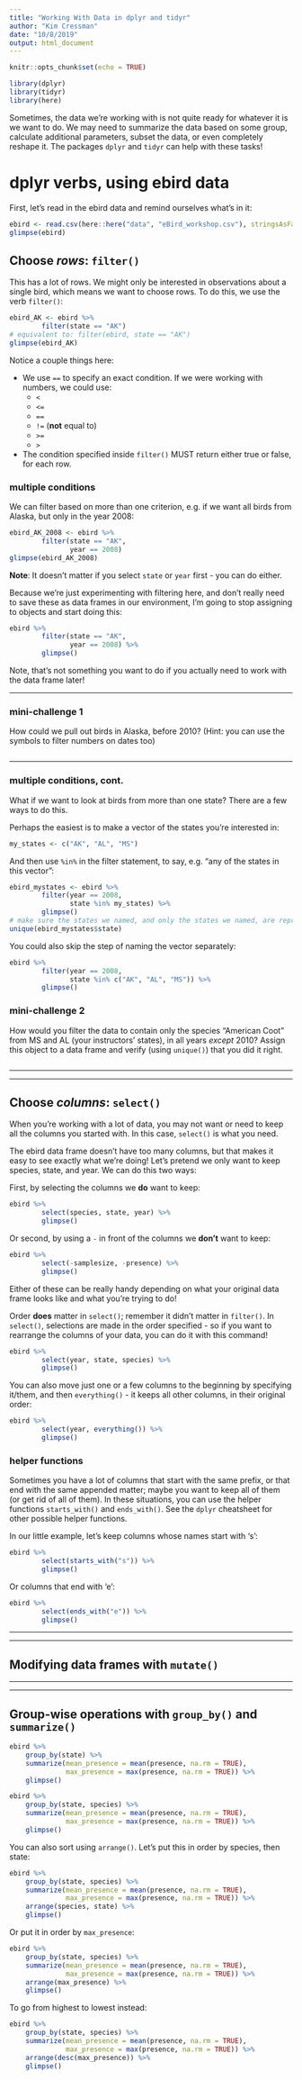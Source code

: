 ```yaml
---
title: "Working With Data in dplyr and tidyr"
author: "Kim Cressman"
date: "10/8/2019"
output: html_document
---
```


```r
knitr::opts_chunk$set(echo = TRUE)
```

```r
library(dplyr)
library(tidyr)
library(here)
```


Sometimes, the data we're working with is not quite ready for whatever it is we want to do. We may need to summarize the data based on some group, calculate additional parameters, subset the data, or even completely reshape it. The packages `dplyr` and `tidyr` can help with these tasks!  

# dplyr verbs, using ebird data  

First, let's read in the ebird data and remind ourselves what's in it:  

```r
ebird <- read.csv(here::here("data", "eBird_workshop.csv"), stringsAsFactors = FALSE)
glimpse(ebird)
```


## Choose _rows_: `filter()`  

This has a lot of rows. We might only be interested in observations about a single bird, which means we want to choose rows. To do this, we use the verb `filter()`:  

```r
ebird_AK <- ebird %>% 
        filter(state == "AK")
# equivalent to: filter(ebird, state == "AK")
glimpse(ebird_AK)
```

Notice a couple things here:  

+  We use `==` to specify an exact condition. If we were working with numbers, we could use:  
    +  `<`  
    +  `<=`  
    +  `==`  
    +  `!=` (**not** equal to)  
    +  `>=`  
    +  `>`  
+  The condition specified inside `filter()` MUST return either true or false, for each row.  


### multiple conditions  

We can filter based on more than one criterion, e.g. if we want all birds from Alaska, but only in the year 2008:  

```r
ebird_AK_2008 <- ebird %>% 
        filter(state == "AK",
               year == 2008)
glimpse(ebird_AK_2008)
```


**Note**: It doesn't matter if you select `state` or `year` first - you can do either.  

Because we're just experimenting with filtering here, and don't really need to save these as data frames in our environment, I'm going to stop assigning to objects and start doing this:  

```r
ebird %>% 
        filter(state == "AK",
               year == 2008) %>% 
        glimpse()
```

Note, that's not something you want to do if you actually need to work with the data frame later!  

***

### mini-challenge 1  

How could we pull out birds in Alaska, before 2010? (Hint: you can use the symbols to filter numbers on dates too)  

```r

```

***  

### multiple conditions, cont.  

What if we want to look at birds from more than one state? There are a few ways to do this. 

Perhaps the easiest is to make a vector of the states you're interested in:  

```r
my_states <- c("AK", "AL", "MS")
```

And then use `%in%` in the filter statement, to say, e.g. "any of the states in this vector": 
```r
ebird_mystates <- ebird %>% 
        filter(year == 2008,
               state %in% my_states) %>% 
        glimpse()
# make sure the states we named, and only the states we named, are represented:
unique(ebird_mystates$state)
```

You could also skip the step of naming the vector separately:  

```r
ebird %>% 
        filter(year == 2008,
               state %in% c("AK", "AL", "MS")) %>% 
        glimpse()
```


### mini-challenge 2  

How would you filter the data to contain only the species "American Coot" from MS and AL (your instructors' states), in all years *except* 2010? Assign this object to a data frame and verify (using `unique()`) that you did it right.    

```r

```


***
***


## Choose _columns_: `select()`  

When you're working with a lot of data, you may not want or need to keep all the columns you started with. In this case, `select()` is what you need.

The ebird data frame doesn't have too many columns, but that makes it easy to see exactly what we're doing! Let's pretend we only want to keep species, state, and year. We can do this two ways:  

First, by selecting the columns we **do** want to keep:  

```r
ebird %>% 
        select(species, state, year) %>% 
        glimpse()
```


Or second, by using a `-` in front of the columns we **don't** want to keep:  

```r
ebird %>% 
        select(-samplesize, -presence) %>% 
        glimpse()
```

Either of these can be really handy depending on what your original data frame looks like and what you're trying to do!  


Order **does** matter in `select()`; remember it didn't matter in `filter()`. In `select()`, selections are made in the order specified - so if you want to rearrange the columns of your data, you can do it with this command!  

```r
ebird %>% 
        select(year, state, species) %>% 
        glimpse()
```


You can also move just one or a few columns to the beginning by specifying it/them, and then `everything()` - it keeps all other columns, in their original order:  

```r
ebird %>% 
        select(year, everything()) %>% 
        glimpse()
```


### helper functions  

Sometimes you have a lot of columns that start with the same prefix, or that end with the same appended matter; maybe you want to keep all of them (or get rid of all of them). In these situations, you can use the helper functions `starts_with()` and `ends_with()`. See the `dplyr` cheatsheet for other possible helper functions.  

In our little example, let's keep columns whose names start with 's':  

```r
ebird %>% 
        select(starts_with("s")) %>% 
        glimpse()
```

Or columns that end with 'e':  

```r
ebird %>% 
        select(ends_with("e")) %>% 
        glimpse()
```


***  
***  

## Modifying data frames with `mutate()`  




***  
*** 

## Group-wise operations with `group_by()` and `summarize()`  

```r
ebird %>% 
    group_by(state) %>% 
    summarize(mean_presence = mean(presence, na.rm = TRUE),
              max_presence = max(presence, na.rm = TRUE)) %>% 
    glimpse()
```



```r
ebird %>% 
    group_by(state, species) %>% 
    summarize(mean_presence = mean(presence, na.rm = TRUE),
              max_presence = max(presence, na.rm = TRUE)) %>% 
    glimpse()
```


You can also sort using `arrange()`. Let's put this in order by species, then state:  

```r
ebird %>% 
    group_by(state, species) %>% 
    summarize(mean_presence = mean(presence, na.rm = TRUE),
              max_presence = max(presence, na.rm = TRUE)) %>% 
    arrange(species, state) %>% 
    glimpse()
```

Or put it in order by `max_presence`:  

```r
ebird %>% 
    group_by(state, species) %>% 
    summarize(mean_presence = mean(presence, na.rm = TRUE),
              max_presence = max(presence, na.rm = TRUE)) %>% 
    arrange(max_presence) %>% 
    glimpse()
```


To go from highest to lowest instead:  

```r
ebird %>% 
    group_by(state, species) %>% 
    summarize(mean_presence = mean(presence, na.rm = TRUE),
              max_presence = max(presence, na.rm = TRUE)) %>% 
    arrange(desc(max_presence)) %>% 
    glimpse()
```
